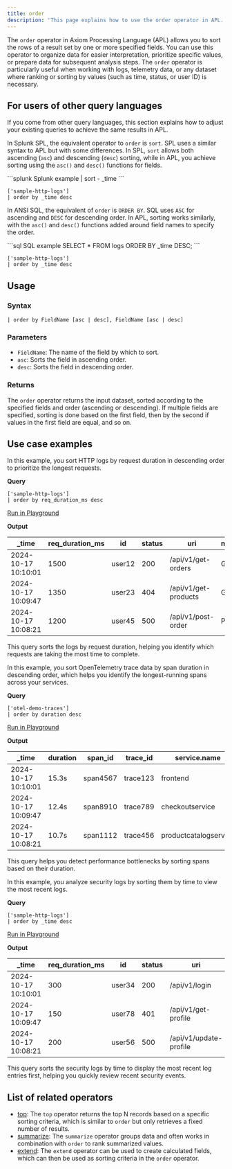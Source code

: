 ```yaml
---
title: order
description: 'This page explains how to use the order operator in APL.'
---
```


The `order` operator in Axiom Processing Language (APL) allows you to sort the rows of a result set by one or more specified fields. You can use this operator to organize data for easier interpretation, prioritize specific values, or prepare data for subsequent analysis steps. The `order` operator is particularly useful when working with logs, telemetry data, or any dataset where ranking or sorting by values (such as time, status, or user ID) is necessary.

## For users of other query languages

If you come from other query languages, this section explains how to adjust your existing queries to achieve the same results in APL.

<AccordionGroup>
<Accordion title="Splunk SPL users">

In Splunk SPL, the equivalent operator to `order` is `sort`. SPL uses a similar syntax to APL but with some differences. In SPL, `sort` allows both ascending (`asc`) and descending (`desc`) sorting, while in APL, you achieve sorting using the `asc()` and `desc()` functions for fields.

<CodeGroup>
```splunk Splunk example
| sort - _time
```

```kusto APL equivalent
['sample-http-logs']
| order by _time desc
```
</CodeGroup>

</Accordion>
<Accordion title="ANSI SQL users">

In ANSI SQL, the equivalent of `order` is `ORDER BY`. SQL uses `ASC` for ascending and `DESC` for descending order. In APL, sorting works similarly, with the `asc()` and `desc()` functions added around field names to specify the order.

<CodeGroup>
```sql SQL example
SELECT * FROM logs ORDER BY _time DESC;
```

```kusto APL equivalent
['sample-http-logs']
| order by _time desc
```
</CodeGroup>

</Accordion>
</AccordionGroup>

## Usage

### Syntax

```kusto
| order by FieldName [asc | desc], FieldName [asc | desc]
```

### Parameters

- `FieldName`: The name of the field by which to sort.
- `asc`: Sorts the field in ascending order.
- `desc`: Sorts the field in descending order.

### Returns

The `order` operator returns the input dataset, sorted according to the specified fields and order (ascending or descending). If multiple fields are specified, sorting is done based on the first field, then by the second if values in the first field are equal, and so on.

## Use case examples

<Tabs>
<Tab title="Log analysis">

In this example, you sort HTTP logs by request duration in descending order to prioritize the longest requests.

**Query**

```kusto
['sample-http-logs']
| order by req_duration_ms desc
```

[Run in Playground](https://play.axiom.co/axiom-play-qf1k/query?initForm=%7B%22apl%22%3A%22%5B%27sample-http-logs%27%5D%20%7C%20order%20by%20req_duration_ms%20desc%22%7D)

**Output**

| _time               | req_duration_ms | id     | status | uri                    | method | geo.city | geo.country |
|---------------------|-----------------|--------|--------|------------------------|--------|----------|-------------|
| 2024-10-17 10:10:01 | 1500            | user12 | 200    | /api/v1/get-orders     | GET    | Seattle  | US          |
| 2024-10-17 10:09:47 | 1350            | user23 | 404    | /api/v1/get-products   | GET    | New York | US          |
| 2024-10-17 10:08:21 | 1200            | user45 | 500    | /api/v1/post-order     | POST   | London   | UK          |

This query sorts the logs by request duration, helping you identify which requests are taking the most time to complete.

</Tab>
<Tab title="OpenTelemetry traces">

In this example, you sort OpenTelemetry trace data by span duration in descending order, which helps you identify the longest-running spans across your services.

**Query**

```kusto
['otel-demo-traces']
| order by duration desc
```

[Run in Playground](https://play.axiom.co/axiom-play-qf1k/query?initForm=%7B%22apl%22%3A%22%5B%27otel-demo-traces%27%5D%20%7C%20order%20by%20duration%20desc%22%7D)

**Output**

| _time               | duration | span_id    | trace_id  | service.name       | kind   | status_code |
|---------------------|----------|------------|-----------|--------------------|--------|-------------|
| 2024-10-17 10:10:01 | 15.3s    | span4567   | trace123  | frontend           | server | 200         |
| 2024-10-17 10:09:47 | 12.4s    | span8910   | trace789  | checkoutservice    | client | 200         |
| 2024-10-17 10:08:21 | 10.7s    | span1112   | trace456  | productcatalogservice | server | 500         |

This query helps you detect performance bottlenecks by sorting spans based on their duration.

</Tab>
<Tab title="Security logs">

In this example, you analyze security logs by sorting them by time to view the most recent logs.

**Query**

```kusto
['sample-http-logs']
| order by _time desc
```

[Run in Playground](https://play.axiom.co/axiom-play-qf1k/query?initForm=%7B%22apl%22%3A%22%5B%27sample-http-logs%27%5D%20%7C%20order%20by%20_time%20desc%22%7D)

**Output**

| _time               | req_duration_ms | id     | status | uri                    | method | geo.city | geo.country |
|---------------------|-----------------|--------|--------|------------------------|--------|----------|-------------|
| 2024-10-17 10:10:01 | 300             | user34 | 200    | /api/v1/login          | POST   | Berlin   | DE          |
| 2024-10-17 10:09:47 | 150             | user78 | 401    | /api/v1/get-profile    | GET    | Paris    | FR          |
| 2024-10-17 10:08:21 | 200             | user56 | 500    | /api/v1/update-profile | PUT    | Madrid   | ES          |

This query sorts the security logs by time to display the most recent log entries first, helping you quickly review recent security events.

</Tab>
</Tabs>

## List of related operators

- [top](/apl/tabular-operators/top-operator): The `top` operator returns the top N records based on a specific sorting criteria, which is similar to `order` but only retrieves a fixed number of results.
- [summarize](/apl/tabular-operators/summarize-operator): The `summarize` operator groups data and often works in combination with `order` to rank summarized values.
- [extend](/apl/tabular-operators/extend-operator): The `extend` operator can be used to create calculated fields, which can then be used as sorting criteria in the `order` operator.